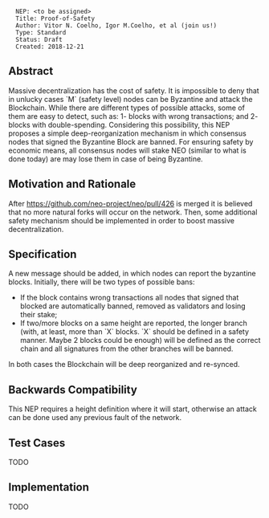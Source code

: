 <pre>
  NEP: <to be assigned>
  Title: Proof-of-Safety
  Author: Vitor N. Coelho, Igor M.Coelho, et al (join us!)
  Type: Standard
  Status: Draft
  Created: 2018-12-21
</pre>

==Abstract==

Massive decentralization has the cost of safety.
It is impossible to deny that in unlucky cases `M` (safety level) nodes can be Byzantine and attack the Blockchain.
While there are different types of possible attacks, some of them are easy to detect, such as: 1- blocks with wrong transactions; and 2- blocks with double-spending.
Considering this possibility, this NEP proposes a simple deep-reorganization mechanism in which consensus nodes that signed the Byzantine Block are banned.
For ensuring safety by economic means, all consensus nodes will stake NEO (similar to what is done today) are may lose them in case of being Byzantine.


==Motivation and Rationale==

After https://github.com/neo-project/neo/pull/426 is merged it is believed that no more natural forks will occur on the network.
Then, some additional safety mechanism should be implemented in order to boost massive decentralization.

==Specification==

A new message should be added, in which nodes can report the byzantine blocks.
Initially, there will be two types of possible bans:

* If the block contains wrong transactions all nodes that signed that blocked are automatically banned, removed as validators and losing their stake;
* If two/more blocks on a same height are reported, the longer branch (with, at least, more than `X` blocks. `X` should be defined in a safety manner. Maybe 2 blocks could be enough) will be defined as the correct chain and all signatures from the other branches will be banned.

In both cases the Blockchain will be deep reorganized and re-synced.

==Backwards Compatibility==

This NEP requires a height definition where it will start, otherwise an attack can be done used any previous fault of the network.

==Test Cases==

TODO

==Implementation==

TODO
